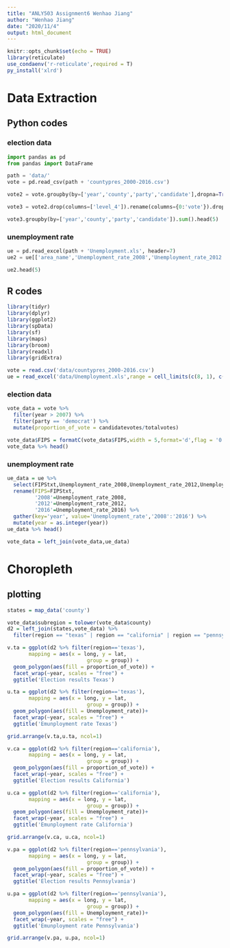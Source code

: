 ---
title: "ANLY503 Assignment6 Wenhao Jiang"
author: "Wenhao Jiang"
date: "2020/11/4"
output: html_document
---

```{r setup, include=FALSE}
knitr::opts_chunk$set(echo = TRUE)
library(reticulate)
use_condaenv('r-reticulate',required = T)
py_install('xlrd')
```

# Data Extraction
## Python codes
### election data
```{python}
import pandas as pd
from pandas import DataFrame
```

```{python}
path = 'data/'
vote = pd.read_csv(path + 'countypres_2000-2016.csv')
```

```{python}
vote2 = vote.groupby(by=['year','county','party','candidate'],dropna=True).apply(lambda x: x['candidatevotes']/x['totalvotes']).reset_index()

vote3 = vote2.drop(columns=['level_4']).rename(columns={0:'vote'}).drop(vote2[vote2['year']<2008].index).reset_index(drop=True)
```

```{python}
vote3.groupby(by=['year','county','party','candidate']).sum().head(5)
```
### unemployment rate
```{python}
ue = pd.read_excel(path + 'Unemployment.xls', header=7)
ue2 = ue[['area_name','Unemployment_rate_2008','Unemployment_rate_2012','Unemployment_rate_2016']]
```

```{python}
ue2.head(5)
```



## R codes
```{r,warning=F}
library(tidyr)
library(dplyr)
library(ggplot2)
library(spData)
library(sf)
library(maps)
library(broom)
library(readxl)
library(gridExtra)
```

```{r}
vote = read.csv('data/countypres_2000-2016.csv')
ue = read_excel('data/Unemployment.xls',range = cell_limits(c(8, 1), c(NA, NA)))
```

### election data
```{r}
vote_data = vote %>%
  filter(year > 2007) %>%
  filter(party == 'democrat') %>%
  mutate(proportion_of_vote = candidatevotes/totalvotes)

vote_data$FIPS = formatC(vote_data$FIPS,width = 5,format='d',flag = '0')
vote_data %>% head()
```

### unemployment rate
```{r}
ue_data = ue %>% 
  select(FIPStxt,Unemployment_rate_2008,Unemployment_rate_2012,Unemployment_rate_2016) %>% 
  rename(FIPS=FIPStxt,
         '2008'=Unemployment_rate_2008,
         '2012'=Unemployment_rate_2012,
         '2016'=Unemployment_rate_2016) %>%
  gather(key='year', value='Unemployment_rate','2008':'2016') %>%
  mutate(year = as.integer(year))
ue_data %>% head()

```

```{r}
vote_data = left_join(vote_data,ue_data)
```

# Choropleth
## plotting
```{r}
states = map_data('county')
```

```{r}
vote_data$subregion = tolower(vote_data$county)
d2 = left_join(states,vote_data) %>% 
  filter(region == "texas" | region == "california" | region == "pennsylvania")
```

```{r}
v.ta = ggplot(d2 %>% filter(region=='texas'),
       mapping = aes(x = long, y = lat,
                          group = group)) + 
  geom_polygon(aes(fill = proportion_of_vote)) + 
  facet_wrap(~year, scales = "free") +
  ggtitle('Election results Texas')

u.ta = ggplot(d2 %>% filter(region=='texas'),
       mapping = aes(x = long, y = lat,
                          group = group)) + 
  geom_polygon(aes(fill = Unemployment_rate))+ 
  facet_wrap(~year, scales = "free") +
  ggtitle('Emunployment rate Texas')

grid.arrange(v.ta,u.ta, ncol=1)
```

```{r}
v.ca = ggplot(d2 %>% filter(region=='california'),
       mapping = aes(x = long, y = lat,
                          group = group)) + 
  geom_polygon(aes(fill = proportion_of_vote)) + 
  facet_wrap(~year, scales = "free") +
  ggtitle('Election results California')

u.ca = ggplot(d2 %>% filter(region=='california'),
       mapping = aes(x = long, y = lat,
                          group = group)) + 
  geom_polygon(aes(fill = Unemployment_rate))+ 
  facet_wrap(~year, scales = "free") +
  ggtitle('Emunployment rate California')

grid.arrange(v.ca, u.ca, ncol=1)
```


```{r}
v.pa = ggplot(d2 %>% filter(region=='pennsylvania'),
       mapping = aes(x = long, y = lat,
                          group = group)) + 
  geom_polygon(aes(fill = proportion_of_vote)) + 
  facet_wrap(~year, scales = "free") +
  ggtitle('Election results Pennsylvania')

u.pa = ggplot(d2 %>% filter(region=='pennsylvania'),
       mapping = aes(x = long, y = lat,
                          group = group)) + 
  geom_polygon(aes(fill = Unemployment_rate))+ 
  facet_wrap(~year, scales = "free") +
  ggtitle('Emunployment rate Pennsylvania')

grid.arrange(v.pa, u.pa, ncol=1)
```



















